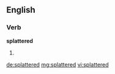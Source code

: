 ==English==

===Verb===
'''splattered'''

# {{past of|splatter}}

[[de:splattered]]
[[mg:splattered]]
[[vi:splattered]]